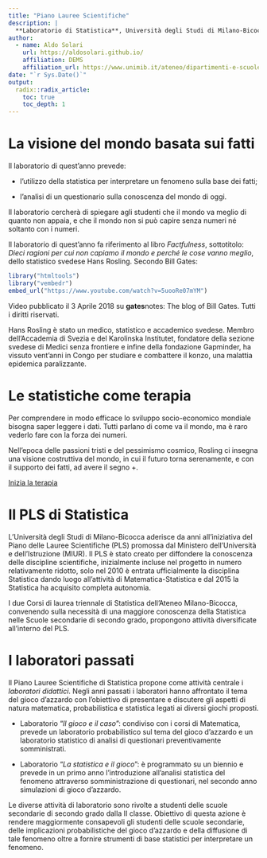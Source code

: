 ```yaml
---
title: "Piano Lauree Scientifiche"
description: |
  **Laboratorio di Statistica**, Università degli Studi di Milano-Bicocca 
author:
  - name: Aldo Solari
    url: https://aldosolari.github.io/
    affiliation: DEMS
    affiliation_url: https://www.unimib.it/ateneo/dipartimenti-e-scuole/alla-scoperta-%E2%80%A6/dipartimento-economia-metodi-quantitativi-e-strategie-impresa
date: "`r Sys.Date()`"
output:
  radix::radix_article:
    toc: true
    toc_depth: 1
---
```




# La visione del mondo basata sui fatti

Il laboratorio di quest'anno prevede:

* l’utilizzo della statistica per
interpretare un fenomeno sulla base dei fatti;

*  l’analisi di un questionario sulla conoscenza
del mondo di oggi.

Il laboratorio cercherà di spiegare agli studenti che il mondo va meglio
di quanto non appaia, e che il mondo non si può capire senza numeri né
soltanto con i numeri.

Il laboratorio di quest’anno fa riferimento al libro *Factfulness*, sottotitolo:
*Dieci ragioni per cui non capiamo il mondo e perché le cose vanno
meglio*, dello statistico svedese Hans Rosling.  Secondo Bill Gates:


```r
library("htmltools")
library("vembedr")
embed_url("https://www.youtube.com/watch?v=5uooRe07mYM")
```

<aside>
Video pubblicato il 3 Aprile 2018 su **gates**notes: The blog of Bill Gates. Tutti i diritti riservati.
</aside>

Hans Rosling è stato un medico, statistico e accademico svedese. Membro dell’Accademia
di Svezia e del Karolinska Institutet, fondatore della sezione svedese
di Medici senza frontiere e infine della fondazione Gapminder, ha vissuto
vent’anni in Congo per studiare e combattere il konzo, una malattia
epidemica paralizzante.

# Le statistiche come terapia

Per comprendere in modo efficace lo sviluppo socio-economico mondiale bisogna saper leggere i dati.
Tutti parlano di come va il mondo, ma è raro vederlo fare con la forza dei numeri.

Nell'epoca delle passioni tristi e del pessimismo cosmico, Rosling ci insegna una visione costruttiva del mondo, in cui il futuro torna serenamente, e con il supporto dei fatti, ad avere il segno +.

[Inizia la terapia](docs/theraphy/therapy.html)

# Il PLS di Statistica

L’Università degli Studi di Milano-Bicocca aderisce da anni all’iniziativa
del Piano delle Lauree Scientifiche (PLS) promossa dal Ministero dell’Università
e dell’Istruzione (MIUR). Il PLS è stato creato per diffondere la
conoscenza delle discipline scientifiche, inizialmente incluse nel progetto
in numero relativamente ridotto, solo nel 2010 è entrata ufficialmente la
disciplina Statistica dando luogo all’attività di Matematica-Statistica e
dal 2015 la Statistica ha acquisito completa autonomia. 

I due Corsi di laurea triennale di Statistica dell’Ateneo Milano-Bicocca,
convenendo sulla necessità di una maggiore conoscenza della Statistica
nelle Scuole secondarie di secondo grado, propongono attività
diversificate all’interno del PLS.

# I laboratori passati

Il Piano Lauree Scientifiche di Statistica propone come attività centrale
i *laboratori didattici*. Negli anni passati i laboratori hanno affrontato
il tema del gioco d’azzardo con l’obiettivo di presentare e discutere gli
aspetti di natura matematica, probabilistica e statistica legati ai diversi
giochi proposti.

*  Laboratorio “*Il gioco e il caso*”: condiviso con i corsi di Matematica,
prevede un laboratorio probabilistico sul tema del gioco d’azzardo
e un laboratorio statistico di analisi di questionari preventivamente
somministrati.

*  Laboratorio “*La statistica e il gioco*”: è programmato su un biennio
e prevede in un primo anno l’introduzione all’analisi statistica del
fenomeno attraverso somministrazione di questionari, nel secondo
anno simulazioni di gioco d’azzardo.

Le diverse attività di laboratorio sono rivolte a studenti delle scuole
secondarie di secondo grado dalla II classe. Obiettivo di questa azione
è rendere maggiormente consapevoli gli studenti delle scuole secondarie,
delle implicazioni probabilistiche del gioco d’azzardo e della diffusione di
tale fenomeno oltre a fornire strumenti di base statistici per interpretare
un fenomeno.


